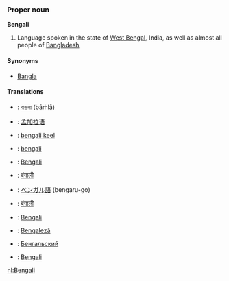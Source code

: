 ===Proper noun===
'''Bengali'''

# Language spoken in the state of [[West Bengal]], India, as well as almost all people of [[Bangladesh]]

====Synonyms====
*[[Bangla]]

====Translations====
*{{bn}}: [[বাঙলা]] (bāṁlā)
*{{zh}}: [[孟加拉语]]
*{{et}}: [[bengali keel]]
*{{fi}}: [[bengali]]
*{{fr}}: [[Bengali]]
*{{hi}}: [[बंगाली]]
*{{ja}}: [[ベンガル語]] (bengaru-go)
*{{ne}}: [[बंगाली]]
*{{pt}}: [[Bengali]]
*{{ro}}: [[Bengaleză]]
*{{ru}}: [[Бенгальский]]
*{{wa}}: [[Bengali]]

[[nl:Bengali]]